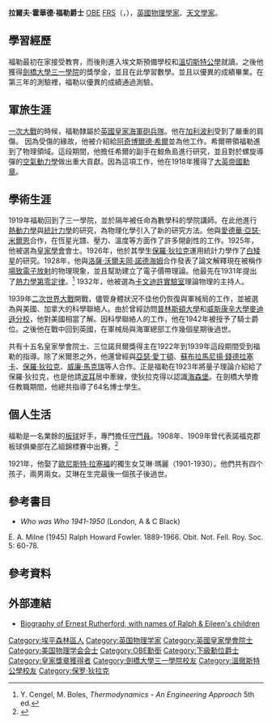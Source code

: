 {{NoteTA|G1=物理學}}
{{Infobox scientist
| name = 拉爾夫·霍華德·福勒爵士<br />Sir Ralph Howard Fowler
| image =Fowler,Ralph Howard 1934 London.jpg
| image_size = 200px
| caption = London 1934
| birth_date = {{birth date|1889|1|17|df=y}}
| birth_place = {{UK}}[[埃塞克斯郡|埃塞克斯郡]]{{link-en|羅伊登|Roydon, Essex}}
| death_date = {{death date and age|1944|7|28|1889|1|17|df=y}} 
| death_place = {{UK}}[[劍橋郡|劍橋郡]]{{link-en|特蘭平頓|Trumpington}}
| residence = 
| nationality = {{UK}} 
| field = [[物理學|物理學]]、[[天文學|天文學]]
| work_institution = [[劍橋大學|劍橋大學]]
| alma_mater = [[劍橋大學|劍橋大學]]
| doctoral_students = [[保羅·狄拉克|保羅·狄拉克]]{{nobel icon|prize=1933年諾貝爾物理學獎|link=諾貝爾物理學獎}}<br>[[蘇布拉馬尼揚·錢德拉塞卡|錢德拉塞卡]]{{nobel icon|prize=1983年諾貝爾物理學獎|link=諾貝爾物理學獎}}<br>[[霍米·巴巴|霍米·巴巴]]
| known_for  = [[統計物理|統計物理]]
| prizes = 
| religion = 
| footnotes = 
}}
'''拉爾夫·霍華德·福勒爵士''' [[大英帝國勳章|OBE]] [[皇家學會院士|FRS]]（{{lang-en|Sir Ralph Howard Fowler}}，{{bd|1889年|1月17日|1944年|7月28日|catIdx=F}}），[[英國|英國]][[物理學家|物理學家]]、[[天文學家|天文學家]]。

== 學習經歷 ==
福勒最初在家接受教育，而後則進入埃文斯預備學校和[[溫切斯特公學|溫切斯特公學]]就讀。之後他獲得[[劍橋大學三一學院|劍橋大學三一學院]]的獎學金，並且在此學習數學。並且以優異的成績畢業。在第三年的測驗裡，福勒以優異的成績通過測驗。

== 軍旅生涯 ==
[[一次大戰|一次大戰]]的時候，福勒隸屬於[[英國皇家海軍陸戰隊|英國皇家海軍砲兵隊]]。他在[[加利波利|加利波利]]受到了嚴重的肩傷。 因為受傷的緣故，他被介紹給[[阿奇博爾德·希爾|阿奇博爾德·希爾]]並為他工作。希爾帶領福勒進到了物理領域。這段期間，他擔任希爾的副手在鯨魚島進行研究，並且對於螺旋導彈的[[空氣動力學|空氣動力學]]做出重大貢獻。因為這項工作，他在1918年獲得了[[大英帝國勳章|大英帝國勳章]]。

== 學術生涯 ==
1919年福勒回到了三一學院，並於隔年被任命為數學科的學院講師。在此他進行[[熱動力學|熱動力學]]與[[統計力學|統計力學]]的研究，為物理化學引入了新的研究方法。他與[[愛德華·亞瑟·米爾恩|愛德華·亞瑟·米爾恩]]合作，在恆星光譜、壓力、溫度等方面作了許多開創性的工作。1925年，他被選為[[皇家學會|皇家學會]]會士。1926年，他於其學生[[保羅·狄拉克|保羅·狄拉克]]運用統計力學作了[[白矮星|白矮星]]的研究。1928年，他與[[洛薩·沃爾夫岡·諾德海姆|洛薩·沃爾夫岡·諾德海姆]]合作發表了論文解釋現在被稱作[[場致電子放射|場致電子放射]]的物理現象，並且幫助建立了電子價帶理論。他最先在1931年提出了[[熱力學第零定律|熱力學第零定律]]。<ref name=Cengel>Y. Cengel, M. Boles, ''Thermodynamics - An Engineering Approach'' 5th ed.</ref> 1932年，他被選為[[卡文迪許實驗室|卡文迪許實驗室]]理論物理的主持人。

1939年[[二次世界大戰|二次世界大戰]]開戰，儘管身體狀況不佳他仍恢復與軍械局的工作，並被選為與美國、加拿大的科學聯絡人。由於曾經訪問[[普林斯頓大學|普林斯頓大學]]和[[威斯康辛大學麥迪遜分校|威斯康辛大學麥迪遜分校]]，他對美國相當了解。因科學聯絡人的工作，他在1942年被授予了騎士爵位。之後他在戰中回到英國，在軍械局與海軍總部工作幾個星期後過世。

共有十五名皇家學會院士、三位諾貝爾獎得主在1922年到1939年這段期間受到福勒的指導。除了米爾恩之外，他還曾經與[[亞瑟·愛丁頓|亞瑟·愛丁頓]]、[[蘇布拉馬尼揚·錢德拉塞卡|蘇布拉馬尼揚·錢德拉塞卡]]、[[保羅·狄拉克|保羅·狄拉克]]、[[威廉·馬克瑞|威廉·馬克瑞]]等人合作。正是福勒在1923年將量子理論介紹給了保羅·狄拉克，也是他請[[波耳|波耳]]居中牽線，使狄拉克得以認識[[海森堡|海森堡]]。在劍橋大學擔任教職期間，他總共指導了64名博士學生。

== 個人生活 ==
福勒是一名業餘的[[板球|板球]]好手，專門擔任[[三柱門防守員|守門員]]。1908年、1909年曾代表諾福克郡板球俱樂部在乙組錦標賽中出賽。<ref>{{cite web|url=http://www.cricketarchive.com/Archive/Players/223/223516/223516.html|title=Player profile: Ralph Fowler|publisher=CricketArchive|accessdate=19 June 2011|archive-date=2021-01-24|archive-url=https://web.archive.org/web/20210124040437/https://cricketarchive.com/Archive/Players/223/223516/223516.html|dead-url=no}}</ref>

1921年，他娶了[[歐尼斯特·拉塞福|歐尼斯特·拉塞福]]的獨生女艾琳·瑪麗（1901-1930）。他們共有四个孩子，兩男兩女。艾琳在生完最後一個孩子後過世。

== 參考書目 ==
*''Who was Who 1941-1950'' (London, A & C Black)
E. A. Milne  (1945) Ralph Howard Fowler. 1889-1966. Obit. Not. Fell. Roy. Soc. 5: 60-78.

== 參考資料 ==
{{reflist}}

== 外部連結 ==
*[http://www.teara.govt.nz/en/1966/rutherford-sir-ernest/1 Biography of Ernest Rutherford, with names of Ralph & Eileen's children] {{Wayback|url=http://www.teara.govt.nz/en/1966/rutherford-sir-ernest/1 |date=20111203225115 }}

{{皇家奖章获得者}}
{{Authority control}}

{{DEFAULTSORT:Fowler, Ralph}}
[[Category:埃平森林區人|Category:埃平森林區人]]
[[Category:英国物理学家|Category:英国物理学家]]
[[Category:英國皇家學會院士|Category:英國皇家學會院士]]
[[Category:美国物理学会会士|Category:美国物理学会会士]]
[[Category:OBE勳銜|Category:OBE勳銜]]
[[Category:下級勳位爵士|Category:下級勳位爵士]]
[[Category:皇家獎章獲得者|Category:皇家獎章獲得者]]
[[Category:劍橋大學三一學院校友|Category:劍橋大學三一學院校友]]
[[Category:溫徹斯特公學校友|Category:溫徹斯特公學校友]]
[[Category:保罗·狄拉克|Category:保罗·狄拉克]]